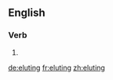 ==English==

===Verb===
{{head|en|present participle}}

# {{present participle of|elute|lang=en|nocat=1}}

[[de:eluting]]
[[fr:eluting]]
[[zh:eluting]]